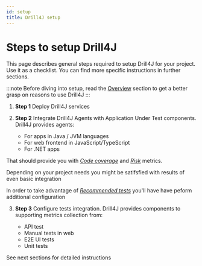 ```yaml
---
id: setup
title: Drill4J setup
---
```



# Steps to setup Drill4J

This page describes general steps required to setup Drill4J for your project.
Use it as a checklist. You can find more specific instructions in further sections.<br/>

:::note
Before diving into setup, read the [Overview](/docs/overview/why-drill4j) section to get a better grasp on reasons to use Drill4J
:::

1. **Step 1** Deploy Drill4J services

2. **Step 2** Integrate Drill4J Agents with Application Under Test components. Drill4J provides agents:

   - For apps in Java / JVM languages
   - For web frontend in JavaScript/TypeScript
   - For .NET apps

  That should provide you with [_Code coverage_](/docs/basic-concepts/glossary#coverage) and [_Risk_](/docs/basic-concepts/glossary#risks) metrics.

  Depending on your project needs you might be satifsfied with results of even basic integration

  In order to take advantage of [_Recommended tests_](/docs/basic-concepts/glossary#recommended-tests) you'll have have peform additional configuration 

3. **Step 3** Configure tests integration. Drill4J provides components to supporting metrics collection from:

   - API test
   - Manual tests in web
   - E2E UI tests
   - Unit tests

See next sections for detailed instructions

<!--

## Step 1 - Deploying Drill4J services

Refer to <a target="_blank" href="/docs/installation/deploy-drill4j-services">Deploy Drill4J services</a> section

## Step 2 - Integrating application agent

<div style={{ 'border-bottom': '2px solid lightgrey' }}>
  <Tabs
    defaultValue="single-java"
    values={[
      { label: 'Java', value: 'single-java' },
      { label: 'JavaScript', value: 'single-javascript' },
      { label: 'Java + JS', value: 'java-js' },
      { label: 'Microservices', value: 'microservices' },
      { label: 'Node.js', value: 'node-js' },
    ]}
  >
    <TabItem value="single-java">
      <ul>
        <li>
          You have a <b>single backend application/service</b> written in Java (or other JVM language, e.g. Scala, Groovy, etc)
        </li>
        <li>
          You are running tests just for this service or you are not interested in metrics for other parts of your system (e.g. frontend)
        </li>
      </ul>
      In this case you need to setup <a href="/docs/installation/setup-java-agent">Java Agent</a>
    </TabItem>
    <TabItem value="single-javascript">
      <ul>
        <li>
          You have a <b>web application </b> written in JavaScript / TypeScript or any other flavor of JS
        </li>
        <li>You are running tests just for this app or you are not interested in metrics for other parts of your system (e.g. backend)</li>
      </ul>
      In this case you need to setup <a href="/docs/installation/setup-javascript-agent">JavaScript Agent</a>
    </TabItem>
    <TabItem value="java-js">
      <ul>
        <li>
          You have a <b>Java backend</b> and <b>JavaScript frontend</b>
        </li>
        <li>
          You are running some sort of e2e/UI tests (e.g. with Selenium or Cypress) affecting both services and would like to get metrics
          for the entire system
        </li>
      </ul>
      In this case you need to:
      <ol>
        <li>
          setup <a href="/docs/installation/setup-java-agent">Java Agent</a>
        </li>
        <li>
          setup <a href="/docs/installation/setup-javascript-agent">JavaScript Agent</a>
        </li>
        <li>
          configure them to be in a <a href="/docs/installation/setup-service-group">Service group</a>
        </li>
      </ol>
    </TabItem>
    <TabItem value="microservices">
      You are running <b>a bunch of microservices / services in Java</b> and <i>maybe</i> also <b>a JavaScript frontend</b>
      <br />
      <br />
      In this case you need to:
      <ol>
        <li>
          setup <a href="/docs/installation/setup-java-agent">Java Agent</a> for each of backend services (though it's optional and you may
          start with just one)
        </li>
        <li>
          configure them to be in a <a href="/docs/installation/setup-service-group">Service group</a>
        </li>
        <li>
          if you also have a frontend app in Javascript, you should setup{' '}
          <a href="/docs/installation/setup-javascript-agent">JavaScript Agent</a> and add it to the Service Group as well
        </li>
      </ol>
    </TabItem>
    <TabItem value="node-js">Currently, we do not support Node.js</TabItem>
  </Tabs>
</div>

## Step 3 - Integrating with tests

<div style={{ 'border-bottom': '2px solid lightgrey' }}>
  <Tabs
    defaultValue="java"
    values={[
      { label: 'Java', value: 'java' },
      { label: 'JavaScript', value: 'javascript' },
      { label: 'Selenium', value: 'selenium' },
      { label: 'Cypress', value: 'cypress' },
      { label: 'Postman', value: 'postman' },
      { label: 'Manual', value: 'manual' },
    ]}
  >
    <TabItem value="java">
      <ul>
        <li>Java, Selenium, JUnit, TestNg, Selenide, Cucumber</li>
      </ul>
      Use <a href="/docs/installation/setup-java-autotest-agent">Java Auto Test Agent</a>
    </TabItem>
    <TabItem value="javascript">
      <ul>
        <li>JavaScript, TypeScript, Mocha, Junit, Jasmine, Cucumber, Protractor</li>
      </ul>
      If that sounds familiar - use <a href="/docs/installation/setup-js-auto-test-agent">JavaScript Auto Test Agent</a>
    </TabItem>
    <TabItem value="selenium">
      <ul>
        <li>You are using Selenium</li>
      </ul>
      Depending on what your tests are implemented with please refer to:
      <ul>
        <li>
          <a href="/docs/installation/setup-selenium-java">Drill4J - Selenium - Java</a> guide
        </li>
        <li>
          <a href="/docs/installation/setup-selenium-node-js">Drill4J - Selenium - Node.js</a> guide
        </li>
      </ul>
    </TabItem>
    <TabItem value="postman">
      <ul>
        <li>
          You are using{' '}
          <a target="_blank" rel="noopener noreferrer" href="https://www.postman.com/">
            Postman
          </a>
        </li>
      </ul>
      Use <a href="/docs/installation/setup-postman">PWAD</a> - Drill4J wrapper for <a
        target="_blank"
        rel="noopener noreferrer"
        href="https://learning.postman.com/docs/running-collections/using-newman-cli/command-line-integration-with-newman"
      >
        Newman
      </a> (Postman's CLI runner).
    </TabItem>
    <TabItem value="cypress">
      <ul>
        <li>You are using Cypress</li>
      </ul>
      Refer to <a href="/docs/installation/setup-cypress">Cypress integration guide</a>
    </TabItem>
    <TabItem value="manual">
      <ul>
        <li>
          You are manually testing web applications in{' '}
          <a target="_blank" rel="noopener noreferrer" href="https://www.google.com/chrome/">
            Chrome
          </a>
          , <a target="_blank" rel="noopener noreferrer" href="https://www.microsoft.com/edge">
            Edge
          </a> or other <a target="_blank" rel="noopener noreferrer" href="https://www.chromium.org/Home/">
            Chromium
          </a>
          -based browsers
        </li>
      </ul>
      Use the <a href="/docs/installation/setup-browser-extension">Chrome browser extension</a>
      <br />
      We do not support manual testing metrics collection for other browsers at the moment.
    </TabItem>
  </Tabs>
</div>

-->